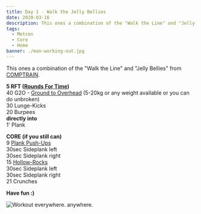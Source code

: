---
title: Day 1 - Walk the Jelly Bellies
date: 2020-03-16
description: This ones a combination of the "Walk the Line" and "Jelly Bellies".
tags:
  - Metcon
  - Core
  - Home
banner: ./man-working-out.jpg
---

This ones a combination of the "Walk the Line" and "Jelly Bellies" from [COMPTRAIN](https://comptrain.co/home-gym/).

**5 RFT ([Rounds For Time](https://roundsfortime.com/crossfit-glossary#q-15))**<br/>
40 G2O - [Ground to Overhead](https://images.app.goo.gl/izrTyF6UYKxGb9WM8) (5-20kg or any weight available or you can do unbroken)<br/>
30 Lunge-Kicks<br/>
20 Burpees<br/>
**directly into<br/>**
1' Plank<br/>

**CORE (if you still can)**<br/>
9 [Plank Push-Ups](https://images.app.goo.gl/96Pq2Di59SRcA4C68)<br/>
30sec Sideplank left<br/>
30sec Sideplank right<br/>
15 [Hollow-Rocks](https://images.app.goo.gl/aLgkVtz5KwYw1DEu9)<br/>
30sec Sideplank left<br/>
30sec Sideplank right<br/>
21 Crunches<br/>

**Have fun :)**

![Workout everywhere. anywhere.](./man-working-out.jpg)
